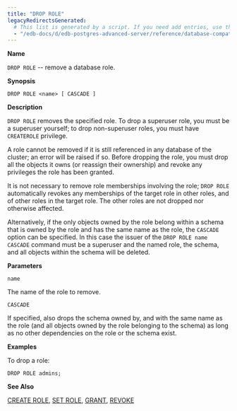 ```yaml
---
title: "DROP ROLE"
legacyRedirectsGenerated:
  # This list is generated by a script. If you need add entries, use the `legacyRedirects` key.
  - "/edb-docs/d/edb-postgres-advanced-server/reference/database-compatibility-for-oracle-developers-reference-guide/9.6/Database_Compatibility_for_Oracle_Developers_Reference_Guide.1.069.html"
---
```


<div id="drop_role" class="registered_link"></div>

**Name**

`DROP ROLE` -- remove a database role.

**Synopsis**

```text
DROP ROLE <name> [ CASCADE ]
```

**Description**

`DROP ROLE` removes the specified role. To drop a superuser role, you must be a superuser yourself; to drop non-superuser roles, you must have `CREATEROLE` privilege.

A role cannot be removed if it is still referenced in any database of the cluster; an error will be raised if so. Before dropping the role, you must drop all the objects it owns (or reassign their ownership) and revoke any privileges the role has been granted.

It is not necessary to remove role memberships involving the role; `DROP ROLE` automatically revokes any memberships of the target role in other roles, and of other roles in the target role. The other roles are not dropped nor otherwise affected.

Alternatively, if the only objects owned by the role belong within a schema that is owned by the role and has the same name as the role, the `CASCADE` option can be specified. In this case the issuer of the `DROP ROLE name CASCADE` command must be a superuser and the named role, the schema, and all objects within the schema will be deleted.

**Parameters**

`name`

 The name of the role to remove.

`CASCADE`

 If specified, also drops the schema owned by, and with the same name as the role (and all objects owned by the role belonging to the schema) as long as no other dependencies on the role or the schema exist.

**Examples**

To drop a role:

```text
DROP ROLE admins;
```

**See Also**

[CREATE ROLE](32_create_role/#create_role), [SET ROLE](73_set_role/#set_role), [GRANT](64_grant/#grant), [REVOKE](67_revoke/#revoke)
